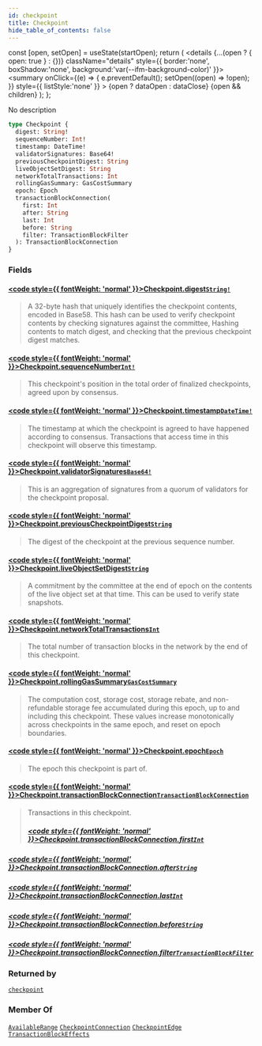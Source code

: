 ```yaml
---
id: checkpoint
title: Checkpoint
hide_table_of_contents: false
---
```









  const [open, setOpen] = useState(startOpen);
  return (
    <details {...(open ? { open: true } : {})} className="details" style={{ border:'none', boxShadow:'none', background:'var(--ifm-background-color)' }}>
      <summary
        onClick={(e) => {
          e.preventDefault();
          setOpen((open) => !open);
        }}
        style={{ listStyle:'none' }}
      >
      {open ? dataOpen : dataClose}
      </summary>
      {open && children}
    </details>
  );
};








No description


```graphql
type Checkpoint {
  digest: String!
  sequenceNumber: Int!
  timestamp: DateTime!
  validatorSignatures: Base64!
  previousCheckpointDigest: String
  liveObjectSetDigest: String
  networkTotalTransactions: Int
  rollingGasSummary: GasCostSummary
  epoch: Epoch
  transactionBlockConnection(
    first: Int
    after: String
    last: Int
    before: String
    filter: TransactionBlockFilter
  ): TransactionBlockConnection
}
```




### Fields

#### [<code style={{ fontWeight: 'normal' }}>Checkpoint.<b>digest</b></code>](#)<Bullet />[`String!`](/references/sui-api/graphql/reference/scalars/string) <Badge class="badge badge--secondary" text="non-null"/> <Badge class="badge badge--secondary" text="scalar"/> 
> 
> 
> A 32-byte hash that uniquely identifies the checkpoint contents, encoded in Base58. This
> hash can be used to verify checkpoint contents by checking signatures against the committee,
> Hashing contents to match digest, and checking that the previous checkpoint digest matches.
> 

#### [<code style={{ fontWeight: 'normal' }}>Checkpoint.<b>sequenceNumber</b></code>](#)<Bullet />[`Int!`](/references/sui-api/graphql/reference/scalars/int) <Badge class="badge badge--secondary" text="non-null"/> <Badge class="badge badge--secondary" text="scalar"/> 
> 
> 
> This checkpoint's position in the total order of finalized checkpoints, agreed upon by
> consensus.
> 

#### [<code style={{ fontWeight: 'normal' }}>Checkpoint.<b>timestamp</b></code>](#)<Bullet />[`DateTime!`](/references/sui-api/graphql/reference/scalars/date-time) <Badge class="badge badge--secondary" text="non-null"/> <Badge class="badge badge--secondary" text="scalar"/> 
> 
> 
> The timestamp at which the checkpoint is agreed to have happened according to consensus.
> Transactions that access time in this checkpoint will observe this timestamp.
> 

#### [<code style={{ fontWeight: 'normal' }}>Checkpoint.<b>validatorSignatures</b></code>](#)<Bullet />[`Base64!`](/references/sui-api/graphql/reference/scalars/base-64) <Badge class="badge badge--secondary" text="non-null"/> <Badge class="badge badge--secondary" text="scalar"/> 
> 
> 
> This is an aggregation of signatures from a quorum of validators for the checkpoint
> proposal.
> 

#### [<code style={{ fontWeight: 'normal' }}>Checkpoint.<b>previousCheckpointDigest</b></code>](#)<Bullet />[`String`](/references/sui-api/graphql/reference/scalars/string) <Badge class="badge badge--secondary" text="scalar"/> 
> 
> 
> The digest of the checkpoint at the previous sequence number.
> 

#### [<code style={{ fontWeight: 'normal' }}>Checkpoint.<b>liveObjectSetDigest</b></code>](#)<Bullet />[`String`](/references/sui-api/graphql/reference/scalars/string) <Badge class="badge badge--secondary" text="scalar"/> 
> 
> 
> A commitment by the committee at the end of epoch on the contents of the live object set at
> that time. This can be used to verify state snapshots.
> 

#### [<code style={{ fontWeight: 'normal' }}>Checkpoint.<b>networkTotalTransactions</b></code>](#)<Bullet />[`Int`](/references/sui-api/graphql/reference/scalars/int) <Badge class="badge badge--secondary" text="scalar"/> 
> 
> 
> The total number of transaction blocks in the network by the end of this checkpoint.
> 

#### [<code style={{ fontWeight: 'normal' }}>Checkpoint.<b>rollingGasSummary</b></code>](#)<Bullet />[`GasCostSummary`](/references/sui-api/graphql/reference/objects/gas-cost-summary) <Badge class="badge badge--secondary" text="object"/> 
> 
> 
> The computation cost, storage cost, storage rebate, and non-refundable storage fee
> accumulated during this epoch, up to and including this checkpoint. These values increase
> monotonically across checkpoints in the same epoch, and reset on epoch boundaries.
> 

#### [<code style={{ fontWeight: 'normal' }}>Checkpoint.<b>epoch</b></code>](#)<Bullet />[`Epoch`](/references/sui-api/graphql/reference/objects/epoch) <Badge class="badge badge--secondary" text="object"/> 
> 
> 
> The epoch this checkpoint is part of.
> 

#### [<code style={{ fontWeight: 'normal' }}>Checkpoint.<b>transactionBlockConnection</b></code>](#)<Bullet />[`TransactionBlockConnection`](/references/sui-api/graphql/reference/objects/transaction-block-connection) <Badge class="badge badge--secondary" text="object"/> 
> 
> 
> Transactions in this checkpoint.
> ##### [<code style={{ fontWeight: 'normal' }}>Checkpoint.transactionBlockConnection.<b>first</b></code>](#)<Bullet />[`Int`](/references/sui-api/graphql/reference/scalars/int) <Badge class="badge badge--secondary" text="scalar"/> 
> 
> 
> 
> 

##### [<code style={{ fontWeight: 'normal' }}>Checkpoint.transactionBlockConnection.<b>after</b></code>](#)<Bullet />[`String`](/references/sui-api/graphql/reference/scalars/string) <Badge class="badge badge--secondary" text="scalar"/> 
> 
> 
> 
> 

##### [<code style={{ fontWeight: 'normal' }}>Checkpoint.transactionBlockConnection.<b>last</b></code>](#)<Bullet />[`Int`](/references/sui-api/graphql/reference/scalars/int) <Badge class="badge badge--secondary" text="scalar"/> 
> 
> 
> 
> 

##### [<code style={{ fontWeight: 'normal' }}>Checkpoint.transactionBlockConnection.<b>before</b></code>](#)<Bullet />[`String`](/references/sui-api/graphql/reference/scalars/string) <Badge class="badge badge--secondary" text="scalar"/> 
> 
> 
> 
> 

##### [<code style={{ fontWeight: 'normal' }}>Checkpoint.transactionBlockConnection.<b>filter</b></code>](#)<Bullet />[`TransactionBlockFilter`](/references/sui-api/graphql/reference/inputs/transaction-block-filter) <Badge class="badge badge--secondary" text="input"/> 
> 
> 
> 
> 



### Returned by

[`checkpoint`](/references/sui-api/graphql/reference/queries/checkpoint)  <Badge class="badge badge--secondary" text="query"/>

### Member Of

[`AvailableRange`](/references/sui-api/graphql/reference/objects/available-range)  <Badge class="badge badge--secondary" text="object"/><Bullet />[`CheckpointConnection`](/references/sui-api/graphql/reference/objects/checkpoint-connection)  <Badge class="badge badge--secondary" text="object"/><Bullet />[`CheckpointEdge`](/references/sui-api/graphql/reference/objects/checkpoint-edge)  <Badge class="badge badge--secondary" text="object"/><Bullet />[`TransactionBlockEffects`](/references/sui-api/graphql/reference/objects/transaction-block-effects)  <Badge class="badge badge--secondary" text="object"/>


